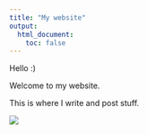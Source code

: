 ```yaml
---
title: "My website"
output:
  html_document:
    toc: false
---
```


Hello :)

Welcome to my website.

This is where I write and post stuff.

![](https://media0.giphy.com/media/JIX9t2j0ZTN9S/giphy.gif?cid=ecf05e477zpx9kzrvkhrvzsdgv0pc6oi18ubiknn54l0xc29&rid=giphy.gif)

